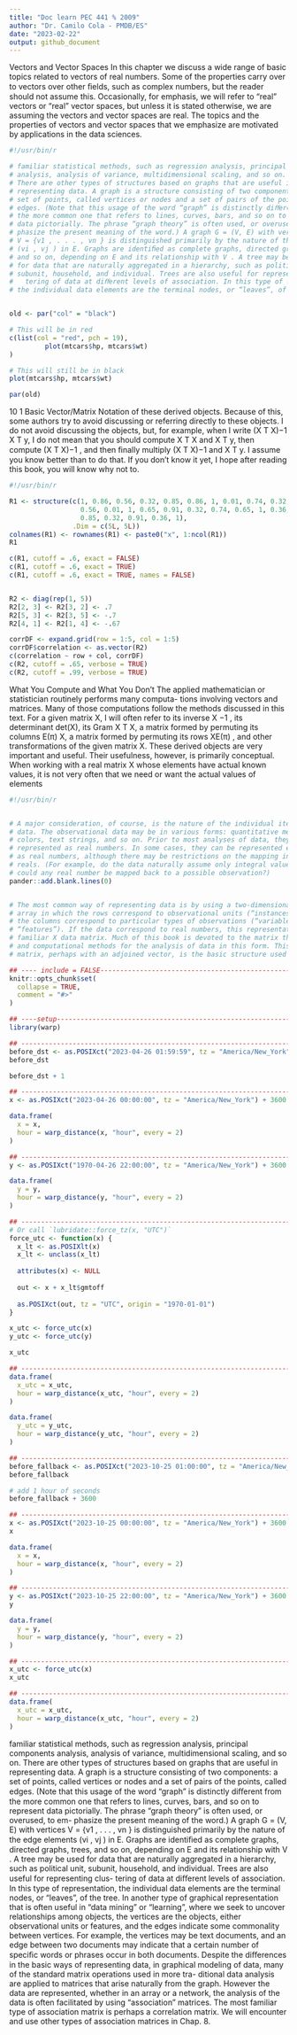 ```yaml
---
title: "Doc learn PEC 441 % 2009"
author: "Dr. Camilo Cola - PMDB/ES"
date: "2023-02-22"
output: github_document 
---
```


Vectors and Vector Spaces
In this chapter we discuss a wide range of basic topics related to vectors of real
numbers. Some of the properties carry over to vectors over other ﬁelds, such
as complex numbers, but the reader should not assume this. Occasionally, for
emphasis, we will refer to “real” vectors or “real” vector spaces, but unless it
is stated otherwise, we are assuming the vectors and vector spaces are real.
The topics and the properties of vectors and vector spaces that we emphasize
are motivated by applications in the data sciences.

```r
#!/usr/bin/r

# familiar statistical methods, such as regression analysis, principal components
# analysis, analysis of variance, multidimensional scaling, and so on.
# There are other types of structures based on graphs that are useful in
# representing data. A graph is a structure consisting of two components: a
# set of points, called vertices or nodes and a set of pairs of the points, called
# edges. (Note that this usage of the word “graph” is distinctly diﬀerent from
# the more common one that refers to lines, curves, bars, and so on to represent
# data pictorially. The phrase “graph theory” is often used, or overused, to em-
# phasize the present meaning of the word.) A graph G = (V, E) with vertices
# V = {v1 , . . . , vn } is distinguished primarily by the nature of the edge elements
# (vi , vj ) in E. Graphs are identiﬁed as complete graphs, directed graphs, trees,
# and so on, depending on E and its relationship with V . A tree may be used
# for data that are naturally aggregated in a hierarchy, such as political unit,
# subunit, household, and individual. Trees are also useful for representing clus-
#   tering of data at diﬀerent levels of association. In this type of representation,
# the individual data elements are the terminal nodes, or “leaves”, of the tree.


old <- par("col" = "black")

# This will be in red
c(list(col = "red", pch = 19),
         plot(mtcars$hp, mtcars$wt)
)

# This will still be in black
plot(mtcars$hp, mtcars$wt)

par(old)

```

10
1 Basic Vector/Matrix Notation
of these derived objects. Because of this, some authors try to avoid discussing
or referring directly to these objects.
I do not avoid discussing the objects, but, for example, when I write
(X T X)−1 X T y, I do not mean that you should compute X T X and X T y, then
compute (X T X)−1 , and then ﬁnally multiply (X T X)−1 and X T y. I assume
you know better than to do that. If you don’t know it yet, I hope after reading
this book, you will know why not to.

```r
#!/usr/bin/r

R1 <- structure(c(1, 0.86, 0.56, 0.32, 0.85, 0.86, 1, 0.01, 0.74, 0.32, 
                  0.56, 0.01, 1, 0.65, 0.91, 0.32, 0.74, 0.65, 1, 0.36,
                  0.85, 0.32, 0.91, 0.36, 1), 
                .Dim = c(5L, 5L))
colnames(R1) <- rownames(R1) <- paste0("x", 1:ncol(R1))
R1

c(R1, cutoff = .6, exact = FALSE)
c(R1, cutoff = .6, exact = TRUE)
c(R1, cutoff = .6, exact = TRUE, names = FALSE)


R2 <- diag(rep(1, 5))
R2[2, 3] <- R2[3, 2] <- .7
R2[5, 3] <- R2[3, 5] <- -.7
R2[4, 1] <- R2[1, 4] <- -.67

corrDF <- expand.grid(row = 1:5, col = 1:5)
corrDF$correlation <- as.vector(R2)
c(correlation ~ row + col, corrDF)
c(R2, cutoff = .65, verbose = TRUE)
c(R2, cutoff = .99, verbose = TRUE)


```
What You Compute and What You Don’t
The applied mathematician or statistician routinely performs many computa-
tions involving vectors and matrices. Many of those computations follow the
methods discussed in this text.
For a given matrix X, I will often refer to its inverse X −1 , its determinant
det(X), its Gram X T X, a matrix formed by permuting its columns E(π) X, a
matrix formed by permuting its rows XE(π) , and other transformations of the
given matrix X. These derived objects are very important and useful. Their
usefulness, however, is primarily conceptual.
When working with a real matrix X whose elements have actual known
values, it is not very often that we need or want the actual values of elements

```r
#!/usr/bin/r


# A major consideration, of course, is the nature of the individual items of
# data. The observational data may be in various forms: quantitative measures,
# colors, text strings, and so on. Prior to most analyses of data, they must be
# represented as real numbers. In some cases, they can be represented easily
# as real numbers, although there may be restrictions on the mapping into the
# reals. (For example, do the data naturally assume only integral values, or
# could any real number be mapped back to a possible observation?)
pander::add.blank.lines(0)


# The most common way of representing data is by using a two-dimensional
# array in which the rows correspond to observational units (“instances”) and
# the columns correspond to particular types of observations (“variables” or
# “features”). If the data correspond to real numbers, this representation is the
# familiar X data matrix. Much of this book is devoted to the matrix theory
# and computational methods for the analysis of data in this form. This type of
# matrix, perhaps with an adjoined vector, is the basic structure used in many

## ---- include = FALSE---------------------------------------------------------
knitr::opts_chunk$set(
  collapse = TRUE,
  comment = "#>"
)

## ----setup--------------------------------------------------------------------
library(warp)

## -----------------------------------------------------------------------------
before_dst <- as.POSIXct("2023-04-26 01:59:59", tz = "America/New_York")
before_dst

before_dst + 1

## -----------------------------------------------------------------------------
x <- as.POSIXct("2023-04-26 00:00:00", tz = "America/New_York") + 3600 * 0:7

data.frame(
  x = x,
  hour = warp_distance(x, "hour", every = 2)
)

## -----------------------------------------------------------------------------
y <- as.POSIXct("1970-04-26 22:00:00", tz = "America/New_York") + 3600 * 0:5

data.frame(
  y = y,
  hour = warp_distance(y, "hour", every = 2)
)

## -----------------------------------------------------------------------------
# Or call `lubridate::force_tz(x, "UTC")`
force_utc <- function(x) {
  x_lt <- as.POSIXlt(x)
  x_lt <- unclass(x_lt)
  
  attributes(x) <- NULL
  
  out <- x + x_lt$gmtoff
  
  as.POSIXct(out, tz = "UTC", origin = "1970-01-01")
}

x_utc <- force_utc(x)
y_utc <- force_utc(y)

x_utc

## -----------------------------------------------------------------------------
data.frame(
  x_utc = x_utc,
  hour = warp_distance(x_utc, "hour", every = 2)
)

data.frame(
  y_utc = y_utc,
  hour = warp_distance(y_utc, "hour", every = 2)
)

## -----------------------------------------------------------------------------
before_fallback <- as.POSIXct("2023-10-25 01:00:00", tz = "America/New_York")
before_fallback

# add 1 hour of seconds
before_fallback + 3600

## -----------------------------------------------------------------------------
x <- as.POSIXct("2023-10-25 00:00:00", tz = "America/New_York") + 3600 * 0:7
x

data.frame(
  x = x,
  hour = warp_distance(x, "hour", every = 2)
)

## -----------------------------------------------------------------------------
y <- as.POSIXct("2023-10-25 22:00:00", tz = "America/New_York") + 3600 * 0:5
y

data.frame(
  y = y,
  hour = warp_distance(y, "hour", every = 2)
)

## -----------------------------------------------------------------------------
x_utc <- force_utc(x)
x_utc

## -----------------------------------------------------------------------------
data.frame(
  x_utc = x_utc,
  hour = warp_distance(x_utc, "hour", every = 2)
)


```

familiar statistical methods, such as regression analysis, principal components
analysis, analysis of variance, multidimensional scaling, and so on.
There are other types of structures based on graphs that are useful in
representing data. A graph is a structure consisting of two components: a
set of points, called vertices or nodes and a set of pairs of the points, called
edges. (Note that this usage of the word “graph” is distinctly diﬀerent from
the more common one that refers to lines, curves, bars, and so on to represent
data pictorially. The phrase “graph theory” is often used, or overused, to em-
phasize the present meaning of the word.) A graph G = (V, E) with vertices
V = {v1 , . . . , vn } is distinguished primarily by the nature of the edge elements
(vi , vj ) in E. Graphs are identiﬁed as complete graphs, directed graphs, trees,
and so on, depending on E and its relationship with V . A tree may be used
for data that are naturally aggregated in a hierarchy, such as political unit,
subunit, household, and individual. Trees are also useful for representing clus-
tering of data at diﬀerent levels of association. In this type of representation,
the individual data elements are the terminal nodes, or “leaves”, of the tree.
In another type of graphical representation that is often useful in “data
mining” or “learning”, where we seek to uncover relationships among objects,
the vertices are the objects, either observational units or features, and the
edges indicate some commonality between vertices. For example, the vertices
may be text documents, and an edge between two documents may indicate
that a certain number of speciﬁc words or phrases occur in both documents.
Despite the diﬀerences in the basic ways of representing data, in graphical
modeling of data, many of the standard matrix operations used in more tra-
ditional data analysis are applied to matrices that arise naturally from the
graph.
However the data are represented, whether in an array or a network, the
analysis of the data is often facilitated by using “association” matrices. The
most familiar type of association matrix is perhaps a correlation matrix. We
will encounter and use other types of association matrices in Chap. 8.